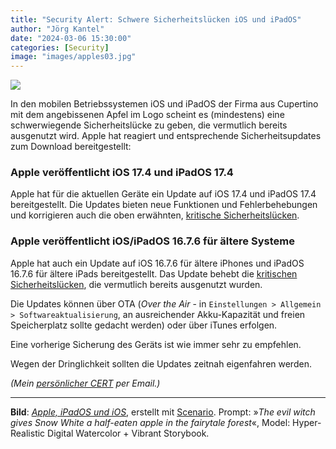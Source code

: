 ```yaml
---
title: "Security Alert: Schwere Sicherheitslücken iOS und iPadOS"
author: "Jörg Kantel"
date: "2024-03-06 15:30:00"
categories: [Security]
image: "images/apples03.jpg"
---
```


[![](images/apples03-b.jpg)](https://www.flickr.com/photos/schockwellenreiter/53570365697/)

In den mobilen Betriebssystemen iOS und iPadOS der Firma aus Cupertino mit dem angebissenen Apfel im Logo scheint es (mindestens) eine schwerwiegende Sicherheitslücke zu geben, die vermutlich bereits ausgenutzt wird. Apple hat reagiert und entsprechende Sicherheitsupdates zum Download bereitgestellt:

### Apple veröffentlicht iOS 17.4 und iPadOS 17.4

Apple hat für die aktuellen Geräte ein Update auf iOS 17.4 und iPadOS 17.4 bereitgestellt. Die Updates bieten neue Funktionen und Fehlerbehebungen und korrigieren auch die oben erwähnten, [kritische Sicherheitslücken](https://support.apple.com/de-de/HT214081).

### Apple veröffentlicht iOS/iPadOS 16.7.6 für ältere Systeme

Apple hat auch ein Update auf iOS 16.7.6 für ältere iPhones und  iPadOS 16.7.6 für ältere iPads bereitgestellt. Das Update behebt die [kritischen Sicherheitslücken](https://support.apple.com/de-de/HT214082), die vermutlich bereits ausgenutzt wurden.

Die Updates können über OTA (*Over the Air* - in `Einstellungen > Allgemein > Softwareaktualisierung`, an ausreichender Akku-Kapazität und freien Speicherplatz sollte
gedacht werden) oder über iTunes erfolgen.

Eine vorherige Sicherung des Geräts ist wie immer sehr zu empfehlen.

Wegen der Dringlichkeit sollten die Updates zeitnah eigenfahren werden.

*(Mein [persönlicher CERT](http://www.gwdg.de/~mreiman1/) per Email.)*

---

**Bild**: *[Apple, iPadOS und iOS](https://www.flickr.com/photos/schockwellenreiter/53570365697/)*, erstellt mit [Scenario](http://cognitiones.kantel-chaos-team.de/technikgeschichte/rechnerundnetze/scenario.html). Prompt: »*The evil witch gives Snow White a half-eaten apple in the fairytale forest*«, Model: Hyper-Realistic Digital Watercolor + Vibrant Storybook.